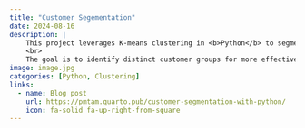 ```yaml
---
title: "Customer Segementation"
date: 2024-08-16
description: |
    This project leverages K-means clustering in <b>Python</b> to segment customers based on behavior and characteristics.
    <br>
    The goal is to identify distinct customer groups for more effective targeted marketing strategies.
image: image.jpg 
categories: [Python, Clustering]
links:
  - name: Blog post
    url: https://pmtam.quarto.pub/customer-segmentation-with-python/
    icon: fa-solid fa-up-right-from-square
---
```

